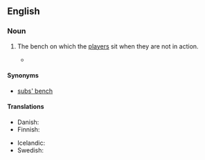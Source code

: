 ==English==

===Noun===
{{en-noun|es|head=[[substitutes]]' [[bench]]}}

# {{label|en|football}} The bench on which the [[player]]s sit when they are not in action.
#* {{quote-news
|date=June 19, 2012
|author=Phil McNulty
|title=England 1-0 Ukraine
|work=BBC Sport
|url=http://www.bbc.co.uk/sport/0/football/18181971
|page=
|passage=Oleg Blokhin's side lost the talismanic Andriy Shevchenko to the '''substitutes' bench''' because of a knee injury but still showed enough to put England through real turmoil in spells.}}

====Synonyms====
* [[subs' bench]]

====Translations====
{{trans-top|the bench on which substitutes sit}}
* Danish: {{t|da|udskiftningsbænk|c}}
* Finnish: {{t|fi|vaihtopenkki}}
{{trans-mid}}
* Icelandic: {{t|is|varamannabekkur|m}}
* Swedish: {{t|sv|avbytarbänk|c}}
{{trans-bottom}}